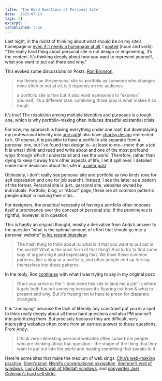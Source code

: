 ```yaml
---
title: 'The Hard Questions of Personal Site'
date: '2023-07-23'
tags: []
excerpt: ''
isPublished: true
---
```


Last night, in the midst of thinking about what should be on my site’s homepage or [even if it needs a homepage at all](https://manuelmoreale.com/a-personal-blog-doesn-t-need-an-homepage), I [posted](https://posts.cv/charlsy/Rp6eYdwMyssV34E8W84P) (noun and verb): “The really hard thing about personal site is not design or engineering, it’s the content. It’s thinking deeply about how you want to represent yourself, what you want to put out there and why.”

This evoked some discussions on Posts. [Ron Bronson](https://posts.cv/ron/tRMPnK9TxhNqiSJA1d0p):

> my theory on the personal site vs portfolio as someone who changes mine often or not at all, is it depends on the audience.
> 
> a portfolio site is fine but if also want a presence to “express” yourself, it’s a different task. combining those jobs is what makes it so tough

It’s true! The resolution among multiple identities and purposes is a tough one, which is why portfolio-making often induces dreadful existential crisis. 

For now, my approach is having everything under one roof, but downplaying my professional identity into [one path](/work)<SideNote>I also have [charlsy.design](https://charlsy.design) redirected to it</SideNote>. Of course, it is possible to have a portfolio site separate from a personal one, but I’ve found that design is—at least to me—more than a job. It is what I think and read and write about and one of the most profound ways through which I understand and see the world. Therefore, rather than dying to keep it away from other aspects of life, I let it spill over. <SideNote>I detailed some more decisions about this site in [a meta post](/site-meta)</SideNote>

Ultimately, I don’t really see personal site and portfolio as two kinds (one for self expression and one for job search). Instead, I see the latter as a pattern of the former. Personal site is just...personal site, websites owned by individuals. Portfolio, blog, or “About” page, these are all common patterns people adopt in making their sites. 

For designers, the practical necessity of having a portfolio often imposes itself a prominence over the concept of personal site. If the prominence is rightful, however, is in question.

This is hardly an original thought, mostly a derivative from Andy’s answer to the question “what is the optimal amount of effort that should go into a personal website” [in his recent interview](https://youtu.be/dmeRQN9z504?t=7817):

> The main thing to think about is: what is it that you want to put out in the world? What is the ideal form of that thing? And to try to find some way of organizing it and expressing that. We have these common patterns, like a blog or a portfolio, and often people end up forcing themselves into these patterns. 

In the reply, Ron [continues](https://posts.cv/ron/nCXRQjgBdJgzvZJuZox4) with what I was trying to say in my original post:

> Once you arrive at the “i dont need this site to land me a job” is where it gets both fun but annoying because it’s figuring out how & what to present and why. But it’s freeing not to have to preen for disparate strangers.

It is “annoying” because the lack of literally any constraint put you in a spot to think really deeply about all those hard questions and also PM yourself into prioritizing them. But precisely because they are difficult, very interesting websites often come from an earnest answer to these questions. From Andy:

> I think very interesting personal websites often come from people who are thinking about that question – the shape of the thing that they want to put out into the world and making something that speaks to it.

Here’re some sites that make the medium of web sings: [Chia’s web-making practice](https://chia.design/), [Shen’s land](https://shen.land/), [Nikhil’s conversational navigation](https://niksethi.com/), [Spencer’s wall of windows](https://www.spencerchang.me/window/), [Lucy Ives’s wall of (digital) windows](http://lucy-ives.com/), and [copywriter Joel Coleman’s hard sell slider](https://getcoleman.com/).


